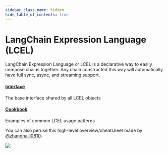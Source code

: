 ```yaml
---
sidebar_class_name: hidden
hide_table_of_contents: true
---
```


# LangChain Expression Language (LCEL)

LangChain Expression Language or LCEL is a declarative way to easily compose chains together.
Any chain constructed this way will automatically have full sync, async, and streaming support.

#### [Interface](/docs/expression_language/interface)
The base interface shared by all LCEL objects

#### [Cookbook](/docs/expression_language/cookbook)
Examples of common LCEL usage patterns

You can also peruse this high-level overview/cheatsheet made by [@zhanghaili0610](https://twitter.com/zhanghaili0610):

![](/img/langchain-js-runnable-cheatsheet.png)
